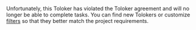 <Cut title="My project has a trusted Toloker who was banned by the system">

Unfortunately, this Toloker has violated the Toloker agreement and will no longer be able to complete tasks. You can find new Tolokers or customize [filters](/docs-new/guide/filters) so that they better match the project requirements.

</Cut>